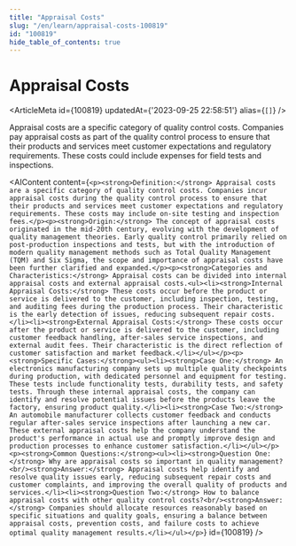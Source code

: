 ```yaml
---
title: "Appraisal Costs"
slug: "/en/learn/appraisal-costs-100819"
id: "100819"
hide_table_of_contents: true
---
```



# Appraisal Costs

<ArticleMeta id={100819} updatedAt={'2023-09-25 22:58:51'} alias={`[]`} />
<div className='border-solid border-b border-t-0 my-4 border-[var(--ifm-color-gray-300)]' />

Appraisal costs are a specific category of quality control costs. Companies pay appraisal costs as part of the quality control process to ensure that their products and services meet customer expectations and regulatory requirements. These costs could include expenses for field tests and inspections.

<AIContent content={`<p><strong>Definition:</strong> Appraisal costs are a specific category of quality control costs. Companies incur appraisal costs during the quality control process to ensure that their products and services meet customer expectations and regulatory requirements. These costs may include on-site testing and inspection fees.</p><p><strong>Origin:</strong> The concept of appraisal costs originated in the mid-20th century, evolving with the development of quality management theories. Early quality control primarily relied on post-production inspections and tests, but with the introduction of modern quality management methods such as Total Quality Management (TQM) and Six Sigma, the scope and importance of appraisal costs have been further clarified and expanded.</p><p><strong>Categories and Characteristics:</strong> Appraisal costs can be divided into internal appraisal costs and external appraisal costs.<ul><li><strong>Internal Appraisal Costs:</strong> These costs occur before the product or service is delivered to the customer, including inspection, testing, and auditing fees during the production process. Their characteristic is the early detection of issues, reducing subsequent repair costs.</li><li><strong>External Appraisal Costs:</strong> These costs occur after the product or service is delivered to the customer, including customer feedback handling, after-sales service inspections, and external audit fees. Their characteristic is the direct reflection of customer satisfaction and market feedback.</li></ul></p><p><strong>Specific Cases:</strong><ul><li><strong>Case One:</strong> An electronics manufacturing company sets up multiple quality checkpoints during production, with dedicated personnel and equipment for testing. These tests include functionality tests, durability tests, and safety tests. Through these internal appraisal costs, the company can identify and resolve potential issues before the products leave the factory, ensuring product quality.</li><li><strong>Case Two:</strong> An automobile manufacturer collects customer feedback and conducts regular after-sales service inspections after launching a new car. These external appraisal costs help the company understand the product's performance in actual use and promptly improve design and production processes to enhance customer satisfaction.</li></ul></p><p><strong>Common Questions:</strong><ul><li><strong>Question One:</strong> Why are appraisal costs so important in quality management?<br/><strong>Answer:</strong> Appraisal costs help identify and resolve quality issues early, reducing subsequent repair costs and customer complaints, and improving the overall quality of products and services.</li><li><strong>Question Two:</strong> How to balance appraisal costs with other quality control costs?<br/><strong>Answer:</strong> Companies should allocate resources reasonably based on specific situations and quality goals, ensuring a balance between appraisal costs, prevention costs, and failure costs to achieve optimal quality management results.</li></ul></p>`} id={100819} />
